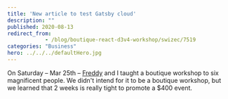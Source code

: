 ```yaml
---
title: 'New article to test Gatsby cloud'
description: ""
published: 2020-08-13
redirect_from: 
            - /blog/boutique-react-d3v4-workshop/swizec/7519
categories: "Business"
hero: ../../../defaultHero.jpg
---
```

On Saturday – Mar 25th – [Freddy](https://twitter.com/frangel85) and I taught a boutique workshop to six magnificent people. We didn&#x27;t intend for it to be a boutique workshop, but we learned that 2 weeks is really tight to promote a $400 event.
 


